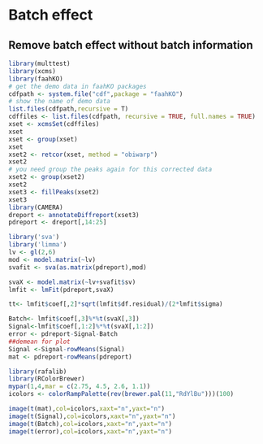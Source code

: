 # Batch effect

## Remove batch effect without batch information

```r
library(multtest)
library(xcms)
library(faahKO)
# get the demo data in faahKO packages
cdfpath <- system.file("cdf",package = "faahKO")
# show the name of demo data
list.files(cdfpath,recursive = T)
cdffiles <- list.files(cdfpath, recursive = TRUE, full.names = TRUE)
xset <- xcmsSet(cdffiles)
xset
xset <- group(xset)
xset
xset2 <- retcor(xset, method = "obiwarp")
xset2
# you need group the peaks again for this corrected data
xset2 <- group(xset2)
xset2
xset3 <- fillPeaks(xset2)
xset3
library(CAMERA)
dreport <- annotateDiffreport(xset3)
pdreport <- dreport[,14:25]

library('sva')
library('limma')
lv <- gl(2,6)
mod <- model.matrix(~lv)
svafit <- sva(as.matrix(pdreport),mod)

svaX <- model.matrix(~lv+svafit$sv)
lmfit <- lmFit(pdreport,svaX)

tt<- lmfit$coef[,2]*sqrt(lmfit$df.residual)/(2*lmfit$sigma)

Batch<- lmfit$coef[,3]%*%t(svaX[,3])
Signal<-lmfit$coef[,1:2]%*%t(svaX[,1:2])
error <- pdreport-Signal-Batch
##demean for plot
Signal <-Signal-rowMeans(Signal)
mat <- pdreport-rowMeans(pdreport)

library(rafalib)
library(RColorBrewer)
mypar(1,4,mar = c(2.75, 4.5, 2.6, 1.1))
icolors <- colorRampPalette(rev(brewer.pal(11,"RdYlBu")))(100)

image(t(mat),col=icolors,xaxt="n",yaxt="n")
image(t(Signal),col=icolors,xaxt="n",yaxt="n")
image(t(Batch),col=icolors,xaxt="n",yaxt="n")
image(t(error),col=icolors,xaxt="n",yaxt="n")

```

